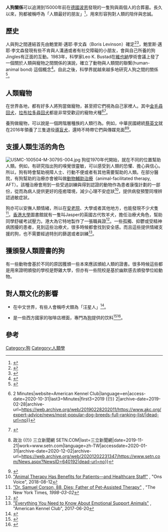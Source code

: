 {{Globalize/West|time=2021-08-30T12:53:03+00:00}}
{{TotallyDisputed|time=2021-08-30T12:53:03+00:00}}
'''人狗關係'''可以追溯到15000年前在[[德國|德國]][[波恩|波恩]]{{en-link|奧柏卡瑟爾|Oberkassel, Bonn}}發現的一隻狗與兩個人的合葬墓。長久以來，狗都被稱呼為「人類最好的朋友」<ref>{{引網|url=https://www.cup.com.hk/2016/07/06/why-dogs-are-the-best-friend-of-human/|title=為甚麼狗是人類最好朋友？|date=2016-07-05|website=*CUP|language=en-US|access-date=2020-10-31|archive-date=2020-09-23|archive-url=https://web.archive.org/web/20200923230258/https://www.cup.com.hk/2016/07/06/why-dogs-are-the-best-friend-of-human/|dead-url=no}}</ref>，用來形容狗對人類的陪伴與忠誠。

== 歷史 ==
人與狗之間連結首先由鮑里斯·邁耶·李文森（Boris Levinson）確定<ref>{{Cite book|last=|first=|title=Pet-Oriented Child Psychotherapy|publisher=|year=1969|isbn=|location=|pages=}}</ref><ref>{{Cite book|last=|first=|title=Pets and Human Development|publisher=|year=1979|isbn=|location=|pages=}}</ref>，鮑里斯·邁耶·李文森發現有些不肯與人溝通或者有社交障礙的小朋友，會與自己所養的狗Jingles有正面的互動。1983年，科學家Leo K. Bustad在[[維也納|維也納]]學術會議上發了一個關於人類與寵物之間關係的演說，確立了動物與人類間的聯繫(human-animal bond) 這個概念<ref>{{Cite journal|last=Catanzaro|first=T. E.|date=2003|title=Section introduction: Human-animal bond and primary prevention|url=|journal=American Behavioral Scientists|volume=47|pages=29-30|via=}}</ref>。自此之後，科學界就越來越多地研究人狗之間的關係<ref>{{Cite journal|last=Hindes|first=L. M.|date=2003|title=Historical perspectives on the human-animal bond.|url=|journal=American Behavioral Scientists|volume=47|pages=7-15|via=}}</ref>。

== 人類寵物 ==
在世界各地，都有好多人將狗當做寵物，甚至把它們視為自己家裡人。其中[[金毛尋回犬|金毛尋回犬]]，[[拉布拉多尋回犬|拉布拉多尋回犬]]都是非常受歡迎的寵物犬種<ref>{{引網|url=https://www.akc.org/expert-advice/news/most-popular-dog-breeds-full-ranking-list/|title=America's Most Popular Dog Breeds: From #1 to #189|last=Mar 28|first=AKC Staff|last2=Mar 28|first2=2019 {{!}} 2 Minutes|website=American Kennel Club|language=en|access-date=2020-10-31|last3=Minutes|first3=2019 {{!}} 2|archive-date=2019-02-28|archive-url=https://web.archive.org/web/20190228202011/https://www.akc.org/expert-advice/news/most-popular-dog-breeds-full-ranking-list/|dead-url=no}}</ref><ref>{{cite web|url=https://www.terra.com.br/vida-e-estilo/mulher/comportamento/conheca-as-10-racas-de-caes-preferidas-entre-os-brasileiros,055a3dfe5eaf2410VgnVCM10000098cceb0aRCRD.html|title=Conheça as 10 raças de cães preferidas entre os brasileiros|publisher=[[Terra_Networks|Terra]]|url-status=dead|archiveurl=https://web.archive.org/web/20170905231133/https://www.terra.com.br/vida-e-estilo/mulher/comportamento/conheca-as-10-racas-de-caes-preferidas-entre-os-brasileiros,055a3dfe5eaf2410VgnVCM10000098cceb0aRCRD.html|archivedate=2017-09-05|accessdate=2017-09-05|dead-url=no}}</ref>。

養狗做寵物，可以說是一個跨階層種族的人類行為。例如，中華民國總統[[蔡英文|蔡英文]]就在2016年領養了三隻退役[[導盲犬|導盲犬]]，還時不時帶它們與傳媒見面<ref name="SETN20191121">{{Cite web|url=https://www.setn.com/News.aspx?NewsID=640192|title=自己的罐罐自己賺！蔡英文秀愛犬：有空幫忙拉票 {{!}} 政治 {{!}} 三立新聞網 SETN.COM|last=三立新聞網|date=2019-11-21|work=www.setn.com|language=zh-TW|accessdate=2020-01-31|archive-date=2020-12-02|archive-url=https://web.archive.org/web/20201202231347/https://www.setn.com/News.aspx?NewsID=640192|dead-url=no}}</ref><ref name="TsaiFB">{{Cite web|url=https://www.facebook.com/tsaiingwen/posts/10153705587581065|title=蔡英文 Tsai Ing-wen|work=www.facebook.com|language=zh-Hans|accessdate=2020-01-31|archive-date=2016-12-22|archive-url=https://web.archive.org/web/20161222162131/https://www.facebook.com/tsaiingwen/posts/10153705587581065|dead-url=no}}</ref>。

== 支援人類生活的角色 ==
[[File:USMC-100504-M-3079S-004.jpg|left]]
狗從1970年代開始，就在不同的位置幫助人類。例如，有研究指出狗的嗅覺很靈敏，可以感受到人類的恐懼、擔心與信心。所以，狗有時會幫助視障人士、行動不便或者有其他需要幫助的人類。在部分醫院，有狗幫助的治療亦會被叫做[[動物輔助治療|動物輔助治療]]（animal-facilitated therapy, AFT）。該種治療會用到一些受過訓練與得到認證的動物作為患者康復計劃的一部份，從而為病人提供更好的痊癒環境，減少心理不安症狀<ref>[https://voice.ons.org/news-and-views/animal-therapy-has-benefits-for-patients-and-healthcare-staff "Animal Therapy Has Benefits for Patients—and Healthcare Staff"] {{Wayback|url=https://voice.ons.org/news-and-views/animal-therapy-has-benefits-for-patients-and-healthcare-staff |date=20201106191016 }}, "Ons Voice", 2018-08-12</ref>，提供病發預警同埋辨認過敏症狀。

狗亦可以安撫人類情緒，所以在[[安老院|安老院]]、大學或者其他地方，也能發現不少犬隻<ref>[https://www.nytimes.com/1998/03/02/us/dr-samuel-corson-88-dies-father-of-pet-assisted-therapy.html "Dr. Samuel Corson, 88, Dies; Father of Pet-Assisted Therapy"] {{Wayback|url=https://www.nytimes.com/1998/03/02/us/dr-samuel-corson-88-dies-father-of-pet-assisted-therapy.html |date=20191002215804 }}, "The New York Times'', 1998-03-02''</ref>。[[香港大學|香港大學]]圖書館就有一隻叫Jasper的英國古代牧羊犬，擔任治療犬角色，幫助同學舒緩考試壓力。港大為它特地製作了一張職員證<ref>{{引網|url=https://topick.hket.com/article/1965529|title=港大治療犬Jasper職員證曝光 中文名叫「熊猫」 - 香港經濟日報 - TOPick - 新聞 - 社會|website=topick.hket.com|access-date=2020-10-31|archive-date=2021-02-10|archive-url=https://web.archive.org/web/20210210232001/https://topick.hket.com/article/1965529|dead-url=no}}</ref>。一些孤獨、抑鬱或受精神病困擾的患者，見到這些治療犬，很多時候都會找到安全感。而且這些提供情緒支援的狗，也不需要經過特別的篩選或者訓練<ref>[https://www.akc.org/expert-advice/lifestyle/everything-about-emotional-support-animals/ "Everything You Need to Know About Emotional Support Animals"] {{Wayback|url=https://www.akc.org/expert-advice/lifestyle/everything-about-emotional-support-animals/ |date=20210211034348 }}, "American Kennel Club", 2017-06-20</ref>。

== 獲頒發人類證書的狗 ==
{{main|{{en-link|獲頒發人類證書嘅非人類動物|List of animals awarded human credentials}}}}
有一些動物會基於不同的原因獲頒一些本來應該頒給人類的證書。很多時候這些都是用來證明頒發的學校是野雞大學，但亦有一些院校是基於幽默感去頒發學位給動物。

== 對人類文化的影響 ==

* 在中文世界，有些人會稱呼犬類為「汪星人」<ref name=":0">{{引網|url=http://www.lca.org.tw/column/node/7464|title=友善動物，社區共榮─人與動物的互利共生|website=關懷生命協會|language=zh-hant|access-date=2021-08-05|archive-date=2021-08-05|archive-url=https://web.archive.org/web/20210805032540/https://www.lca.org.tw/column/node/7464|dead-url=no}}</ref>。
*{{link-zh-yue|拔布奇諾}}是一些西方國家的咖啡店裡面，專門為[[狗|狗]]提供的饮料<ref>{{引網|url=https://www.openrice.com/zh/hongkong/article/%E3%80%90%E5%9C%8B%E9%9A%9B%E6%96%B0%E9%A3%9F%E5%8A%9B%E3%80%91starbucks-%E7%A7%98%E5%AF%86%E9%A4%90%E5%96%AE-puppuccino%E5%AF%B5%E7%89%A9%E5%B0%88%E5%B1%AC%E9%A3%B2%E5%93%81-a3313|title=【國際新食力】Starbucks 秘密餐單 Puppuccino寵物專屬飲品 - 開飯專題|website=OpenRice 香港開飯喇|language=zh-HK|access-date=2021-06-06|archive-date=2021-08-26|archive-url=https://web.archive.org/web/20210826043429/https://www.openrice.com/zh/hongkong/article/%E3%80%90%E5%9C%8B%E9%9A%9B%E6%96%B0%E9%A3%9F%E5%8A%9B%E3%80%91starbucks-%E7%A7%98%E5%AF%86%E9%A4%90%E5%96%AE-puppuccino%E5%AF%B5%E7%89%A9%E5%B0%88%E5%B1%AC%E9%A3%B2%E5%93%81-a3313|dead-url=no}}</ref><ref>{{引網|url=https://ecup.hk/blogs/blog/%e5%af%b5%e7%89%a9%e5%8f%af%e9%a3%b2%e7%94%a8%e7%9a%84%e5%92%96%e5%95%a1-puppuccino|title=寵物可飲用的咖啡 — Puppuccino|website=eCup - 香港精品咖啡平台|language=zh-TW|access-date=2021-06-06|archive-date=2021-08-26|archive-url=https://web.archive.org/web/20210826043428/https://ecup.hk/blogs/blog/%E5%AF%B5%E7%89%A9%E5%8F%AF%E9%A3%B2%E7%94%A8%E7%9A%84%E5%92%96%E5%95%A1-puppuccino|dead-url=no}}</ref>。

== 參考 ==
<references />

[[Category:狗|Category:狗]]
[[Category:人類學|Category:人類學]]